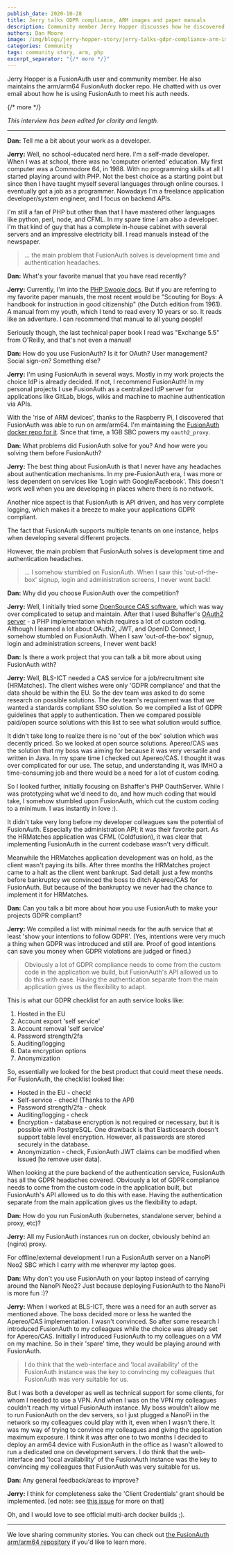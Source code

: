```yaml
---
publish_date: 2020-10-28 
title: Jerry talks GDPR compliance, ARM images and paper manuals
description: Community member Jerry Hopper discusses how he discovered FusionAuth and how it's helped him and his teams save development time and avoid authentication headaches.
authors: Dan Moore
image: /img/blogs/jerry-hopper-story/jerry-talks-gdpr-compliance-arm-images-and-paper-manuals.png
categories: Community
tags: community story, arm, php
excerpt_separator: "{/* more */}"
---
```


Jerry Hopper is a FusionAuth user and community member. He also maintains the arm/arm64 FusionAuth docker repo. He chatted with us over email about how he is using FusionAuth to meet his auth needs. 

{/* more */}

*This interview has been edited for clarity and length.*

-------

**Dan:** Tell me a bit about your work as a developer.

**Jerry:** Well, no school-educated nerd here.  I'm a self-made developer. When I was at school, there was no 'computer oriented' education. My first computer was a Commodore 64, in 1988. With no programming skills at all I started playing around with PHP. Not the best choice as a starting point but since then I have taught myself several languages through online courses. I eventually got a job as a programmer. Nowadays I'm a freelance application developer/system engineer, and I focus on backend APIs. 

I'm still a fan of PHP but other than that I have mastered other languages like python, perl, node, and CFML. In my spare time I am also a developer. I'm that kind of guy that has a complete in-house cabinet with several servers and an impressive electricity bill. I read manuals instead of the newspaper. 

> ... the main problem that FusionAuth solves is development time and authentication headaches.  

**Dan:** What's your favorite manual that you have read recently?

**Jerry:** Currently, I'm into the [PHP Swoole docs](https://www.swoole.co.uk/). But if you are referring to my favorite paper manuals, the most recent would be "Scouting for Boys: A handbook for instruction in good citizenship" (the Dutch edition from 1961). A manual from my youth, which I tend to read every 10 years or so. It reads like an adventure. I can recommend that manual to all young people! 

Seriously though, the last technical paper book I read was "Exchange 5.5" from O'Reilly, and that's not even a manual!

**Dan:** How do you use FusionAuth? Is it for OAuth? User management? Social sign-on? Something else?

**Jerry:** I'm using FusionAuth in several ways. Mostly in my work projects the choice IdP is already decided. If not, I recommend FusionAuth! In my personal projects I use FusionAuth as a centralized IdP server for applications like GitLab, blogs, wikis and machine to machine authentication via APIs. 

With the 'rise of ARM devices', thanks to the Raspberry Pi, I discovered that FusionAuth was able to run on arm/arm64. I'm maintaining the [FusionAuth docker repo for it](https://github.com/jerryhopper/fusionauth-app-multiarch). Since that time, a 1GB SBC powers my `oauth2_proxy`.

**Dan:** What problems did FusionAuth solve for you? And how were you solving them before FusionAuth?

**Jerry:** The best thing about FusionAuth is that I never have any headaches about authentication mechanisms. In my pre-FusionAuth era, I was more or less dependent on services like 'Login with Google/Facebook'. This doesn't work well when you are developing in places where there is no network.

Another nice aspect is that FusionAuth is API driven, and has very complete logging, which makes it a breeze to make your applications GDPR compliant.  

The fact that FusionAuth supports multiple tenants on one instance, helps when developing several different projects. 

However, the main problem that FusionAuth solves is development time and authentication headaches.  

> ... I somehow stumbled on FusionAuth. When I saw this 'out-of-the-box' signup, login and administration screens, I never went back! 

**Dan:** Why did you choose FusionAuth over the competition?

**Jerry:** Well, I initially tried some [OpenSource CAS software](https://github.com/apereo/cas), which was way over complicated to setup and maintain. After that I used Bshaffer's [OAuth2 server](https://bshaffer.github.io/oauth2-server-php-docs/) - a PHP implementation which requires a lot of custom coding. Although I learned a lot about OAuth2, JWT, and OpenID Connect, I somehow stumbled on FusionAuth. When I saw 'out-of-the-box' signup, login and administration screens, I never went back! 
 
**Dan:** Is there a work project that you can talk a bit more about using FusionAuth with? 
 
**Jerry:** Well, BLS-ICT needed a CAS service for a job/recruitment site (HRMatches). The client wishes were only 'GDPR compliance' and that the data should be within the EU. So the dev team was asked to do some research on possible solutions. The dev team's requirement was that we wanted a standards compliant SSO solution. So we compiled a list of GDPR guidelines that apply to authentication. Then we compared possible paid/open source solutions with this list to see what solution would suffice.

It didn't take long to realize there is no 'out of the box' solution which was decently priced. So we looked at open source solutions.  Apereo/CAS was the solution that my boss was aiming for because it was very versatile and written in Java. In my spare time I checked out Apereo/CAS. I thought it was over complicated for our use. The setup, and understanding it, was IMHO a time-consuming job and there would be a need for a lot of custom coding. 

So I looked further, initially focusing on Bshaffer's PHP OauthServer.  While I was prototyping what we'd need to do, and how much coding that would take, I somehow stumbled upon FusionAuth, which cut the custom coding to a minimum. I was instantly in love :).

It didn't take very long before my developer colleagues saw the potential of FusionAuth. Especially the administration API; it was their favorite part. As the HRMatches application was CFML (Coldfusion), it was clear that implementing FusionAuth in the current codebase wasn't very difficult.  

Meanwhile the HRMatches application development was on hold, as the client wasn't paying its bills. After three months the HRMatches project came to a halt as the client went bankrupt. Sad detail: just a few months before bankruptcy we convinced the boss to ditch Apereo/CAS for FusionAuth. But because of the bankruptcy we never had the chance to implement it for HRMatches.

**Dan:** Can you talk a bit more about how you use FusionAuth to make your projects GDPR compliant?

**Jerry:** We compiled a list with minimal needs for the auth service that at least 'show your intentions to follow GDPR'. (Yes, intentions were very much a thing when GDPR was introduced and still are. Proof of good intentions can save you money when GDPR violations are judged or fined.)

> Obviously a lot of GDPR compliance needs to come from the custom code in the application we build, but FusionAuth's API allowed us to do this with ease. Having the authentication separate from the main application gives us the flexibility to adapt.

This is what our GDPR checklist for an auth service looks like:

1. Hosted in the EU
1. Account export 'self service'
1. Account removal 'self service'
1. Password strength/2fa 
1. Auditing/logging
1. Data encryption options
1. Anonymization

So, essentially we looked for the best product that could meet these needs. For FusionAuth, the checklist looked like:

* Hosted in the EU - check!
* Self-service - check! (Thanks to the API)
* Password strength/2fa - check
* Auditing/logging - check
* Encryption - database encryption is not required or necessary, but it is possible with PostgreSQL. One drawback is that Elasticsearch doesn't support table level encryption. However, all passwords are stored securely in the database.
* Anonymization - check, FusionAuth JWT claims can be modified when issued [to remove user data].

When looking at the pure backend of the authentication service, FusionAuth has all the GDPR headaches covered. Obviously a lot of GDPR compliance needs to come from the custom code in the application built, but FusionAuth's API allowed us to do this with ease. Having the authentication separate from the main application gives us the flexibility to adapt.

**Dan:** How do you run FusionAuth (kubernetes, standalone server, behind a proxy, etc)?

**Jerry:** All my FusionAuth instances run on docker, obviously behind an (nginx) proxy. 

For offline/external development I run a FusionAuth server on a NanoPi Neo2 SBC which I carry with me wherever my laptop goes. 

**Dan:** Why don't you use FusionAuth on your laptop instead of carrying around the NanoPi Neo2? Just because deploying FusionAuth to the NanoPi is more fun :)?
    
**Jerry:** When I worked at BLS-ICT, there was a need for an auth server as mentioned above. The boss decided more or less he wanted the Apereo/CAS implementation. I wasn't convinced. So after some research I introduced FusionAuth to my colleagues while the choice was already set for Apereo/CAS. Initially I introduced FusionAuth to my colleagues on a VM on my machine. So in their 'spare' time, they would be playing around with FusionAuth.  
> I do think that the web-interface and 'local availability' of the FusionAuth instance was the key to convincing my colleagues that FusionAuth was very suitable for us.
 
But I was both a developer as well as technical support for some clients, for whom I needed to use a VPN. And when I was on the VPN my colleagues couldn't reach my virtual FusionAuth instance. My boss wouldn't allow me to run FusionAuth on the dev servers, so I just plugged a NanoPi in the network so my colleagues could play with it, even when I wasn't there.  It was my way of trying to convince my colleagues and giving the application maximum exposure. I think it was after one to two months I decided to deploy an arm64 device with FusionAuth in the office as I wasn't allowed to run a dedicated one on development servers. I do think that the web-interface and 'local availability' of the FusionAuth instance was the key to convincing my colleagues that FusionAuth was very suitable for us.

**Dan:** Any general feedback/areas to improve?

**Jerry:** I think for completeness sake the 'Client Credentials' grant should be implemented. [ed note: see [this issue](https://github.com/FusionAuth/fusionauth-issues/issues/155) for more on that]

Oh, and I would love to see official multi-arch docker builds ;). 

-------

We love sharing community stories. You can check out [the FusionAuth arm/arm64 repository](https://github.com/jerryhopper/fusionauth-app-multiarch) if you'd like to learn more.
